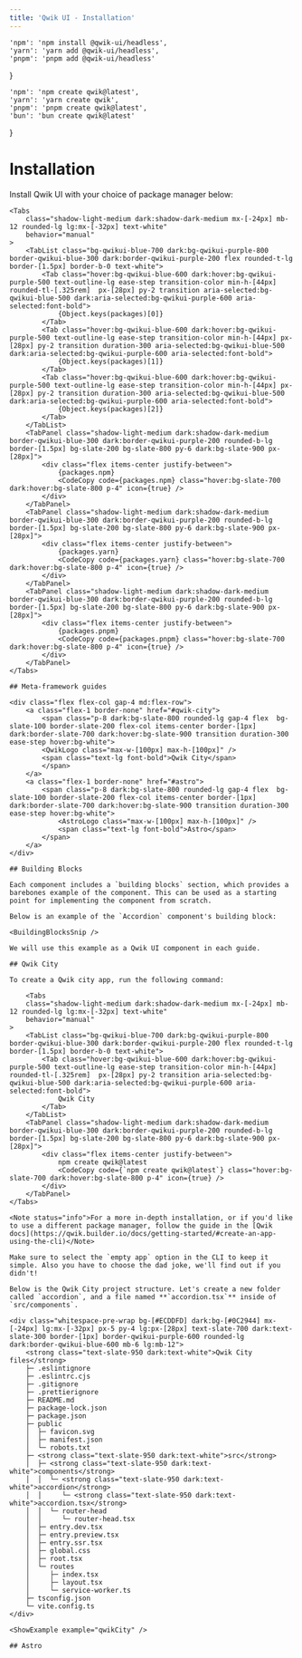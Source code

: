 ```yaml
---
title: 'Qwik UI - Installation'
---
```



    'npm': 'npm install @qwik-ui/headless',
    'yarn': 'yarn add @qwik-ui/headless',
    'pnpm': 'pnpm add @qwik-ui/headless'
}

    'npm': 'npm create qwik@latest',
    'yarn': 'yarn create qwik',
    'pnpm': 'pnpm create qwik@latest',
    'bun': 'bun create qwik@latest'
}

# Installation

Install Qwik UI with your choice of package manager below:

    <Tabs
        class="shadow-light-medium dark:shadow-dark-medium mx-[-24px] mb-12 rounded-lg lg:mx-[-32px] text-white"
        behavior="manual"
    >
        <TabList class="bg-qwikui-blue-700 dark:bg-qwikui-purple-800 border-qwikui-blue-300 dark:border-qwikui-purple-200 flex rounded-t-lg border-[1.5px] border-b-0 text-white">
            <Tab class="hover:bg-qwikui-blue-600 dark:hover:bg-qwikui-purple-500 text-outline-lg ease-step transition-color min-h-[44px] rounded-tl-[.325rem]  px-[28px] py-2 transition aria-selected:bg-qwikui-blue-500 dark:aria-selected:bg-qwikui-purple-600 aria-selected:font-bold">
                {Object.keys(packages)[0]}
            </Tab>
            <Tab class="hover:bg-qwikui-blue-600 dark:hover:bg-qwikui-purple-500 text-outline-lg ease-step transition-color min-h-[44px] px-[28px] py-2 transition duration-300 aria-selected:bg-qwikui-blue-500 dark:aria-selected:bg-qwikui-purple-600 aria-selected:font-bold">
                {Object.keys(packages)[1]}
            </Tab>
            <Tab class="hover:bg-qwikui-blue-600 dark:hover:bg-qwikui-purple-500 text-outline-lg ease-step transition-color min-h-[44px] px-[28px] py-2 transition duration-300 aria-selected:bg-qwikui-blue-500 dark:aria-selected:bg-qwikui-purple-600 aria-selected:font-bold">
                {Object.keys(packages)[2]}
            </Tab>
        </TabList>
        <TabPanel class="shadow-light-medium dark:shadow-dark-medium border-qwikui-blue-300 dark:border-qwikui-purple-200 rounded-b-lg border-[1.5px] bg-slate-200 bg-slate-800 py-6 dark:bg-slate-900 px-[28px]">
            <div class="flex items-center justify-between">
                {packages.npm}
                <CodeCopy code={packages.npm} class="hover:bg-slate-700 dark:hover:bg-slate-800 p-4" icon={true} />
            </div>
        </TabPanel>
        <TabPanel class="shadow-light-medium dark:shadow-dark-medium border-qwikui-blue-300 dark:border-qwikui-purple-200 rounded-b-lg border-[1.5px] bg-slate-200 bg-slate-800 py-6 dark:bg-slate-900 px-[28px]">
            <div class="flex items-center justify-between">
                {packages.yarn}
                <CodeCopy code={packages.yarn} class="hover:bg-slate-700 dark:hover:bg-slate-800 p-4" icon={true} />
            </div>
        </TabPanel>
        <TabPanel class="shadow-light-medium dark:shadow-dark-medium border-qwikui-blue-300 dark:border-qwikui-purple-200 rounded-b-lg border-[1.5px] bg-slate-200 bg-slate-800 py-6 dark:bg-slate-900 px-[28px]">
            <div class="flex items-center justify-between">
                {packages.pnpm}
                <CodeCopy code={packages.pnpm} class="hover:bg-slate-700 dark:hover:bg-slate-800 p-4" icon={true} />
            </div>
        </TabPanel>
    </Tabs>

    ## Meta-framework guides

    <div class="flex flex-col gap-4 md:flex-row">
        <a class="flex-1 border-none" href="#qwik-city">
            <span class="p-8 dark:bg-slate-800 rounded-lg gap-4 flex  bg-slate-100 border-slate-200 flex-col items-center border-[1px] dark:border-slate-700 dark:hover:bg-slate-900 transition duration-300 ease-step hover:bg-white">
            <QwikLogo class="max-w-[100px] max-h-[100px]" />
            <span class="text-lg font-bold">Qwik City</span>
            </span>
        </a>
        <a class="flex-1 border-none" href="#astro">
            <span class="p-8 dark:bg-slate-800 rounded-lg gap-4 flex  bg-slate-100 border-slate-200 flex-col items-center border-[1px] dark:border-slate-700 dark:hover:bg-slate-900 transition duration-300 ease-step hover:bg-white">
                <AstroLogo class="max-w-[100px] max-h-[100px]" />
                <span class="text-lg font-bold">Astro</span>
            </span>
        </a>
    </div>

    ## Building Blocks

    Each component includes a `building blocks` section, which provides a barebones example of the component. This can be used as a starting point for implementing the component from scratch.

    Below is an example of the `Accordion` component's building block:

    <BuildingBlocksSnip />

    We will use this example as a Qwik UI component in each guide.

    ## Qwik City

    To create a Qwik city app, run the following command:

        <Tabs
        class="shadow-light-medium dark:shadow-dark-medium mx-[-24px] mb-12 rounded-lg lg:mx-[-32px] text-white"
        behavior="manual"
    >
        <TabList class="bg-qwikui-blue-700 dark:bg-qwikui-purple-800 border-qwikui-blue-300 dark:border-qwikui-purple-200 flex rounded-t-lg border-[1.5px] border-b-0 text-white">
            <Tab class="hover:bg-qwikui-blue-600 dark:hover:bg-qwikui-purple-500 text-outline-lg ease-step transition-color min-h-[44px] rounded-tl-[.325rem]  px-[28px] py-2 transition aria-selected:bg-qwikui-blue-500 dark:aria-selected:bg-qwikui-purple-600 aria-selected:font-bold">
                Qwik City
            </Tab>
        </TabList>
        <TabPanel class="shadow-light-medium dark:shadow-dark-medium border-qwikui-blue-300 dark:border-qwikui-purple-200 rounded-b-lg border-[1.5px] bg-slate-200 bg-slate-800 py-6 dark:bg-slate-900 px-[28px]">
            <div class="flex items-center justify-between">
                npm create qwik@latest
                <CodeCopy code={`npm create qwik@latest`} class="hover:bg-slate-700 dark:hover:bg-slate-800 p-4" icon={true} />
            </div>
        </TabPanel>
    </Tabs>

    <Note status="info">For a more in-depth installation, or if you'd like to use a different package manager, follow the guide in the [Qwik docs](https://qwik.builder.io/docs/getting-started/#create-an-app-using-the-cli)</Note>

    Make sure to select the `empty app` option in the CLI to keep it simple. Also you have to choose the dad joke, we'll find out if you didn't!

    Below is the Qwik City project structure. Let's create a new folder called `accordion`, and a file named **`accordion.tsx`** inside of `src/components`.

    <div class="whitespace-pre-wrap bg-[#ECDDFD] dark:bg-[#0C2944] mx-[-24px] lg:mx-[-32px] px-5 py-4 lg:px-[28px] text-slate-700 dark:text-slate-300 border-[1px] border-qwikui-purple-600 rounded-lg dark:border-qwikui-blue-600 mb-6 lg:mb-12">
        <strong class="text-slate-950 dark:text-white">Qwik City files</strong>
        ├─ .eslintignore
        ├─ .eslintrc.cjs
        ├─ .gitignore
        ├─ .prettierignore
        ├─ README.md
        ├─ package-lock.json
        ├─ package.json
        ├─ public
        │  ├─ favicon.svg
        │  ├─ manifest.json
        │  └─ robots.txt
        ├─ <strong class="text-slate-950 dark:text-white">src</strong>
        │  ├─ <strong class="text-slate-950 dark:text-white">components</strong>
        │  │  └─ <strong class="text-slate-950 dark:text-white">accordion</strong>
        │  │     └─ <strong class="text-slate-950 dark:text-white">accordion.tsx</strong>
        │  │  └─ router-head
        │  │     └─ router-head.tsx
        │  ├─ entry.dev.tsx
        │  ├─ entry.preview.tsx
        │  ├─ entry.ssr.tsx
        │  ├─ global.css
        │  ├─ root.tsx
        │  └─ routes
        │     ├─ index.tsx
        │     ├─ layout.tsx
        │     └─ service-worker.ts
        ├─ tsconfig.json
        └─ vite.config.ts
    </div>

    <ShowExample example="qwikCity" />

    ## Astro

    

